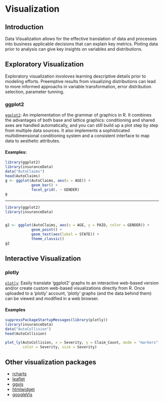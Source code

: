 # Visualization {#viz}

## **Introduction**

Data Visualization allows for the effective translation of data and processes into business applicable decisions that can explain key metrics. Ploting data prior to analysis can give key insights on variables and distributions.

## **Exploratory Visualization**

Exploratory visualization involoves learning descriptive details prior to modeling efforts. Preemptive results from visualizing distributions can lead to more informed approachs in variable transformation, error distribution selection, parameter tunning.

### **ggplot2**

[`ggplot2`](https://cran.r-project.org/web/packages/ggplot2/index.html): An implementation of the grammar of graphics in R. It combines the advantages of both base and lattice graphics: conditioning and shared axes are handled automatically, and you can still build up a plot step by step from multiple data sources. It also implements a sophisticated multidimensional conditioning system and a consistent interface to map data to aesthetic attributes. 

#### **Examples:**

```r
library(ggplot2)
library(insuranceData)
data("AutoClaims")
head(AutoClaims)
g <- ggplot(AutoClaims, aes(x = AGE)) +
            geom_bar() +
            facet_grid(. ~ GENDER)
g

```

___

```r
library(ggplot2)
library(insuranceData)


g2 <- ggplot(AutoClaims, aes(x = AGE, y = PAID, color = GENDER)) +
            geom_point() +
            geom_text(aes(label = STATE)) +
            theme_classic()
g2

```


## **Interactive Visualization**

### **plotly**

[`plotly`](https://cran.r-project.org/web/packages/plotly/index.html): Easily translate 'ggplot2' graphs to an interactive web-based version and/or create custom web-based visualizations directly from R. Once uploaded to a 'plotly' account, 'plotly' graphs (and the data behind them) can be viewed and modified in a web browser.

#### **Examples**

```r
suppressPackageStartupMessages(library(plotly))
library(insuranceData)
data("AutoCollision")
head(AutoCollision)

plot_ly(AutoCollision, x = Severity, y = Claim_Count, mode = "markers", 
        color = Severity, size = Severity)

```

## **Other visualization packages**

* [rcharts](http://ramnathv.github.io/rCharts/)
* [leaflet](https://rstudio.github.io/leaflet/)
* [ggvis](http://ggvis.rstudio.com/)
* [htmlwidget](http://www.htmlwidgets.org/)
* [googleVis](https://cran.r-project.org/web/packages/googleVis/vignettes/googleVis_examples.html)
